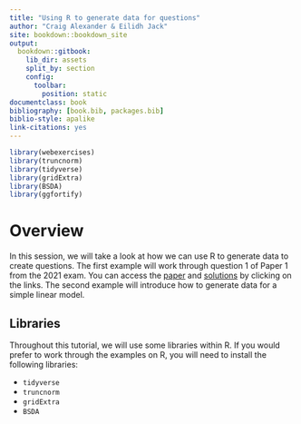 ```yaml
--- 
title: "Using R to generate data for questions"
author: "Craig Alexander & Eilidh Jack"
site: bookdown::bookdown_site
output:
  bookdown::gitbook:
    lib_dir: assets
    split_by: section
    config:
      toolbar:
        position: static
documentclass: book
bibliography: [book.bib, packages.bib]
biblio-style: apalike
link-citations: yes
---
```

```r
library(webexercises)
library(truncnorm)
library(tidyverse)
library(gridExtra)
library(BSDA)
library(ggfortify)
```


# Overview
In this session, we will take a look at how we can use R to generate data to create questions. The first example will work through question 1 of Paper 1 from the 2021 exam. You can access the [paper](https://www.sqa.org.uk/sqa/files_ccc/NAH_Statistics_Paper1_2021.pdf) and [solutions](Advanced Higher Statistic marking instructions paper 1) by clicking on the links. The second example will introduce how to generate data for a simple linear model.


## Libraries
Throughout this tutorial, we will use some libraries within R. If you would prefer to work through the examples on R, you will need to install the following libraries:

- `tidyverse`
- `truncnorm`
- `gridExtra`
- `BSDA`

